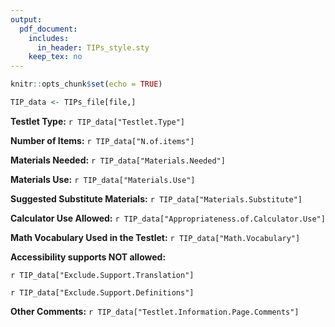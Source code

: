 ```yaml
---
output: 
  pdf_document:
    includes:
      in_header: TIPs_style.sty
    keep_tex: no
---
```


```r
knitr::opts_chunk$set(echo = TRUE)

TIP_data <- TIPs_file[file,]

```

\begin{center}
\textit{\textbf{This is a secure testing document. Do not reproduce or redistribute. Shred after use.}}
\end{center}
\begin{tabu} to 1.0\textwidth {  X[l]  X[l]  } 
 \multirow{2}{*}{\includegraphics[height=3cm]{dlm_logo}} & \smallskip {\textbf{\large{}`r TIP_data["Operational.Form.Name"]`}} \\ [3mm]
 \hfill & {\textbf{Testlet Information Page: `r TIP_data["filename"]`}} \\ [3mm]
\end{tabu}


\hrulefill
\bigskip

**Testlet Type:** `r TIP_data["Testlet.Type"]`
\medskip

**Number of Items:** `r TIP_data["N.of.items"]`
\medskip

**Materials Needed:** `r TIP_data["Materials.Needed"]`
\medskip

**Materials Use:** `r TIP_data["Materials.Use"]`
\medskip

**Suggested Substitute Materials:** `r TIP_data["Materials.Substitute"]`
\medskip

**Calculator Use Allowed:** `r TIP_data["Appropriateness.of.Calculator.Use"]`
\medskip

**Math Vocabulary Used in the Testlet:** `r TIP_data["Math.Vocabulary"]`


\bigskip

**Accessibility supports NOT allowed:** 

`r TIP_data["Exclude.Support.Translation"]`

`r TIP_data["Exclude.Support.Definitions"]`

\bigskip


**Other Comments:** `r TIP_data["Testlet.Information.Page.Comments"]`


\cfoot{\textit{\textbf{This is a secure testing document. Do not reproduce or redistribute. Shred after use.}}}